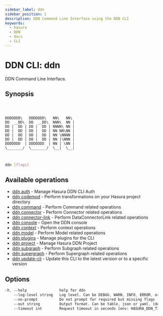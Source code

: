 ```yaml
---
sidebar_label: ddn
sidebar_position: 1
description: DDN Command Line Interface using the DDN CLI
keywords:
  - hasura
  - DDN
  - docs
  - CLI
---
```


# DDN CLI: ddn

DDN Command Line Interface.

## Synopsis

```

       

DDDDDDD\   DDDDDDD\   NN\   NN\ 
DD  __DD\  DD  __DD\  NNN\  NN |
DD |  DD | DD |  DD | NNNN\ NN |
DD |  DD | DD |  DD | NN NN\NN |
DD |  DD | DD |  DD | NN \NNNN |
DD |  DD | DD |  DD | NN |\NNN |
DDDDDDD  | DDDDDDD  | NN | \NN |
\_______/  \_______/  \__|  \__|



```

```bash
ddn [flags]
```

## Available operations

- [ddn auth](/cli/commands/ddn_auth) - Manage Hasura DDN CLI Auth
- [ddn codemod](/cli/commands/ddn_codemod) - Perform transformations on your Hasura project directory
- [ddn command](/cli/commands/ddn_command) - Perform Command related operations
- [ddn connector](/cli/commands/ddn_connector) - Perform Connector related operations
- [ddn connector-link](/cli/commands/ddn_connector-link) - Perform DataConnectorLink related operations
- [ddn console](/cli/commands/ddn_console) - Open the DDN console
- [ddn context](/cli/commands/ddn_context) - Perform context operations
- [ddn model](/cli/commands/ddn_model) - Perform Model related operations
- [ddn plugins](/cli/commands/ddn_plugins) - Manage plugins for the CLI
- [ddn project](/cli/commands/ddn_project) - Manage Hasura DDN Project
- [ddn subgraph](/cli/commands/ddn_subgraph) - Perform Subgraph related operations
- [ddn supergraph](/cli/commands/ddn_supergraph) - Perform Supergraph related operations
- [ddn update-cli](/cli/commands/ddn_update-cli) - Update this CLI to the latest version or to a specific version

## Options

```sass
-h, --help               help for ddn
    --log-level string   Log level. Can be DEBUG, WARN, INFO, ERROR, or FATAL. (default "INFO")
    --no-prompt          Do not prompt for required but missing flags
    --out string         Output format. Can be table, json or yaml. (default "table")
    --timeout int        Request timeout in seconds [env: HASURA_DDN_TIMEOUT] (default 100)
```

